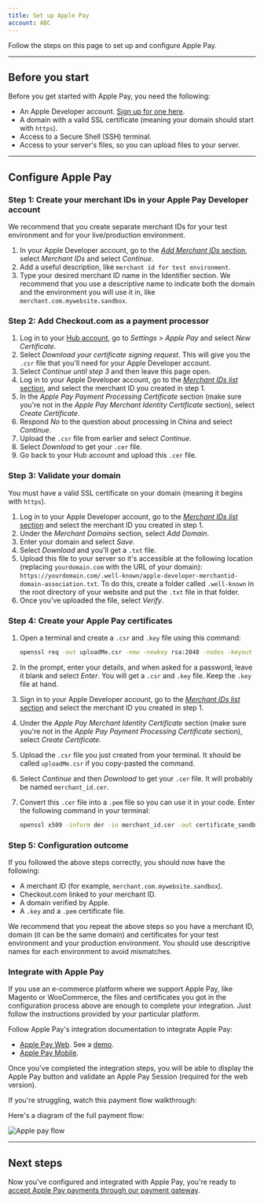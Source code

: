 ```yaml
---
title: Set up Apple Pay
account: ABC
---
```


Follow the steps on this page to set up and configure Apple Pay.

---

## Before you start

Before you get started with Apple Pay, you need the following:

*   An Apple Developer account. [Sign up for one here](https://developer.apple.com/programs/enroll/).
*   A domain with a valid SSL certificate (meaning your domain should start with `https`).
*   Access to a Secure Shell (SSH) terminal.
*   Access to your server's files, so you can upload files to your server.

---

## Configure Apple Pay

### Step 1: Create your merchant IDs in your Apple Pay Developer account

<TipBox variant="info">

We recommend that you create separate merchant IDs for your test environment and for your live/production environment.

</TipBox>

1.  In your Apple Developer account, go to the [_Add Merchant IDs_ section](https://developer.apple.com/account/resources/identifiers/add/merchant), select _Merchant IDs_ and select _Continue_.
2.  Add a useful description, like `merchant id for test environment`.
3.  Type your desired merchant ID name in the Identifier section. We recommend that you use a descriptive name to indicate both the domain and the environment you will use it in, like `merchant.com.mywebsite.sandbox`.

### Step 2: Add Checkout.com as a payment processor

1.  Log in to your [Hub account](https://hub.checkout.com/v2), go to _Settings > Apple Pay_ and select _New Certificate_.
2.  Select _Download your certificate signing request_. This will give you the `.csr` file that you'll need for your Apple Developer account.
3.  Select _Continue until step 3_ and then leave this page open.
4.  Log in to your Apple Developer account, go to the [_Merchant IDs list_ section](https://developer.apple.com/account/resources/identifiers/list/merchant), and select the merchant ID you created in step 1.
5.  In the _Apple Pay Payment Processing Certificate_ section (make sure you're not in the _Apple Pay Merchant Identity Certificate_ section), select _Create Certificate_.
6.  Respond _No_ to the question about processing in China and select _Continue_.
7.  Upload the `.csr` file from earlier and select _Continue_.
8.  Select _Download_ to get your `.cer` file.
9.  Go back to your Hub account and upload this `.cer` file.


### Step 3: Validate your domain

<TipBox variant="info">

You must have a valid SSL certificate on your domain (meaning it begins with `https`).

</TipBox>

1.  Log in to your Apple Developer account, go to the [_Merchant IDs list_ section](https://developer.apple.com/account/resources/identifiers/list/merchant) and select the merchant ID you created in step 1.
2.  Under the _Merchant Domains_ section, select _Add Domain_.
3.  Enter your domain and select _Save_.
4.  Select _Download_ and you'll get a `.txt` file.
5.  Upload this file to your server so it's accessible at the following location (replacing `yourdomain.com` with the URL of your domain): `https://yourdomain.com/.well-known/apple-developer-merchantid-domain-association.txt`. To do this, create a folder called `.well-known` in the root directory of your website and put the `.txt` file in that folder.
6.  Once you've uploaded the file, select _Verify_.

### Step 4: Create your Apple Pay certificates

1.  Open a terminal and create a `.csr` and `.key` file using this command:

    ```bash
    openssl req -out uploadMe.csr -new -newkey rsa:2048 -nodes -keyout certificate_sandbox.key
    ```

2.  In the prompt, enter your details, and when asked for a password, leave it blank and select _Enter_. You will get a `.csr` and `.key` file. Keep the `.key` file at hand.
3.  Sign in to your Apple Developer account, go to the [_Merchant IDs list_ section](https://developer.apple.com/account/resources/identifiers/list/merchant) and select the merchant ID you created in step 1.
4.  Under the _Apple Pay Merchant Identity Certificate_ section (make sure you're not in the _Apple Pay Payment Processing Certificate_ section), select _Create Certificate_.
5.  Upload the `.csr` file you just created from your terminal. It should be called `uploadMe.csr` if you copy-pasted the command.
6.  Select _Continue_ and then _Download_ to get your `.cer` file. It will probably be named `merchant_id.cer`.
7.  Convert this `.cer` file into a `.pem` file so you can use it in your code. Enter the following command in your terminal:

    ```bash
    openssl x509 -inform der -in merchant_id.cer -out certificate_sandbox.pem
    ```


### Step 5: Configuration outcome

If you followed the above steps correctly, you should now have the following:

*   A merchant ID (for example, `merchant.com.mywebsite.sandbox`).
*   Checkout.com linked to your merchant ID.
*   A domain verified by Apple.
*   A `.key` and a `.pem` certificate file.

<TipBox variant="info">

We recommend that you repeat the above steps so you have a merchant ID, domain (it can be the same domain) and certificates for your test environment and your production environment. You should use descriptive names for each environment to avoid mismatches.

</TipBox>

### Integrate with Apple Pay

<TipBox variant="info">

If you use an e-commerce platform where we support Apple Pay, like Magento or WooCommerce, the files and certificates you got in the configuration process above are enough to complete your integration. Just follow the instructions provided by your particular platform.

</TipBox>

Follow Apple Pay's integration documentation to integrate Apple Pay:

*   [Apple Pay Web](https://developer.apple.com/documentation/apple_pay_on_the_web). See a [demo](https://applepaydemo.apple.com/).
*   [Apple Pay Mobile](https://developer.apple.com/documentation/passkit/apple_pay).

Once you've completed the integration steps, you will be able to display the Apple Pay button and validate an Apple Pay Session (required for the web version).

If you're struggling, watch this payment flow walkthrough:

Here's a diagram of the full payment flow:

<img src="/docs/Payments/apple_pay_flow.png" alt="Apple pay flow" withFullscreenPreview />

---

## Next steps

Now you've configured and integrated with Apple Pay, you're ready to [accept Apple Pay payments through our payment gateway](/payments/payment-methods/wallets/apple-pay).
